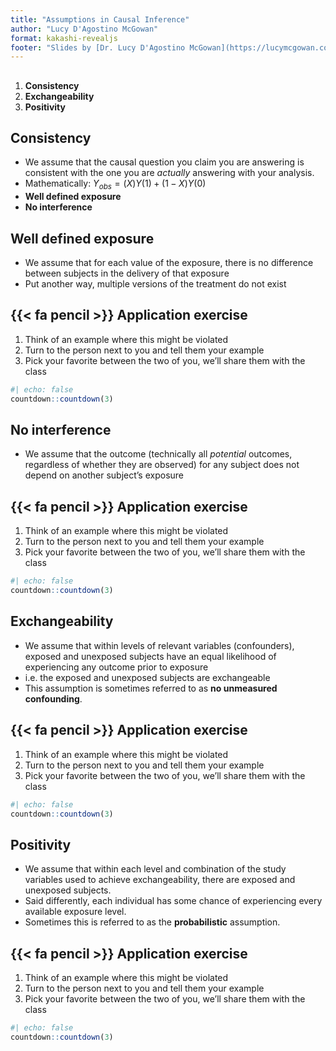 ```yaml
---
title: "Assumptions in Causal Inference"
author: "Lucy D'Agostino McGowan"
format: kakashi-revealjs
footer: "Slides by [Dr. Lucy D'Agostino McGowan](https://lucymcgowan.com)"
---
```



## {background-color="#23373B" .center}

1. **Consistency** 
2. **Exchangeability**
3. **Positivity**

<!-- ## {{< fa laptop >}} Application Exercise -->

<!-- ::: nonincremental -->
<!-- ::: small -->
<!-- 1. Create a new project using my template here: -->

<!-- ```bash -->
<!-- https://github.com/sta-779-f23/appex-02.git -->
<!-- ``` -->

<!-- 2. Using the data below with two potential outcomes, `y_0` and `y_1` calculate the true causal effect for each individual as well as the true average causal effect for these ten individuals. -->

<!-- ```{r} -->
<!-- data <- data.frame( -->
<!--   id = 1:10, -->
<!--   y_1 = c(4, 4, 6, 5, 6, 5, 6, 7, 5, 6), -->
<!--   y_0 = c(1, 3, 4, 5, 5, 6, 8, 6, 3, 5) -->
<!-- ) -->
<!-- ``` -->

<!-- ::: -->
<!-- ::: -->

## Consistency

* We assume that the causal question you claim you are answering is consistent with the one you are *actually* answering with your analysis.
* Mathematically: $Y_{obs} = (X)Y(1) + (1-X)Y(0)$
* **Well defined exposure**
* **No interference** 

## Well defined exposure

* We assume that for each value of the exposure, there is no difference between subjects in the delivery of that exposure
* Put another way, multiple versions of the treatment do not exist

## {{< fa pencil >}} Application exercise

:::nonincremental
1. Think of an example where this might be violated
2. Turn to the person next to you and tell them your example
3. Pick your favorite between the two of you, we'll share them with the class
:::

```r
#| echo: false
countdown::countdown(3)
```

## No interference

* We assume that the outcome (technically all *potential* outcomes, regardless of whether they are observed) for any subject does not depend on another subject's exposure

## {{< fa pencil >}} Application exercise

:::nonincremental
1. Think of an example where this might be violated
2. Turn to the person next to you and tell them your example
3. Pick your favorite between the two of you, we'll share them with the class
:::

```r
#| echo: false
countdown::countdown(3)
```


## Exchangeability

* We assume that within levels of relevant variables (confounders), exposed and unexposed subjects have an equal likelihood of experiencing any outcome prior to exposure
* i.e. the exposed and unexposed subjects are exchangeable
* This assumption is sometimes referred to as **no unmeasured confounding**.

## {{< fa pencil >}} Application exercise

:::nonincremental
1. Think of an example where this might be violated
2. Turn to the person next to you and tell them your example
3. Pick your favorite between the two of you, we'll share them with the class
:::

```r
#| echo: false
countdown::countdown(3)
```


## Positivity

* We assume that within each level and combination of the study variables used to achieve exchangeability, there are exposed and unexposed subjects. 
* Said differently, each individual has some chance of experiencing every available exposure level.
* Sometimes this is referred to as the **probabilistic** assumption.

## {{< fa pencil >}} Application exercise

:::nonincremental
1. Think of an example where this might be violated
2. Turn to the person next to you and tell them your example
3. Pick your favorite between the two of you, we'll share them with the class
:::

```r
#| echo: false
countdown::countdown(3)
```



